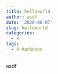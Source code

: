 ```yaml
---
title: helloworld
author: asdf
date: '2020-06-07'
slug: helloworld
categories:
  - R
tags:
  - R Markdown
---
```

asdf